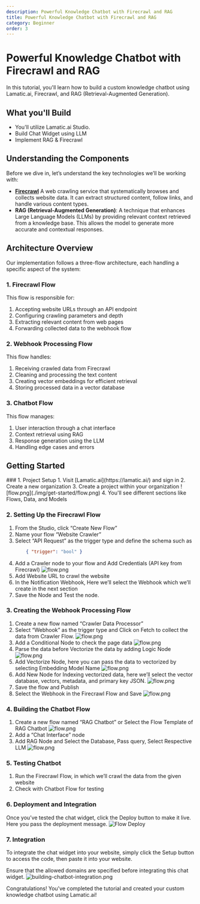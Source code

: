 ```yaml
---
description: Powerful Knowledge Chatbot with Firecrawl and RAG
title: Powerful Knowledge Chatbot with Firecrawl and RAG
category: Beginner
order: 3
---
```


# Powerful Knowledge Chatbot with Firecrawl and RAG

In this tutorial, you'll learn how to build a custom knowledge chatbot using Lamatic.ai, Firecrawl, and RAG (Retrieval-Augmented Generation).

## What you'll Build
- You'll utilize Lamatic.ai Studio.
- Build Chat Widget using LLM
- Implement RAG & Firecrawl

## Understanding the Components
Before we dive in, let’s understand the key technologies we’ll be working with:

- **[Firecrawl](https://www.firecrawl.dev/)** A web crawling service that systematically browses and collects website data. It can extract structured content, follow links, and handle various content types.
- **RAG (Retrieval-Augmented Generation)**: A technique that enhances Large Language Models (LLMs) by providing relevant context retrieved from a knowledge base. This allows the model to generate more accurate and contextual responses.

## Architecture Overview
Our implementation follows a three-flow architecture, each handling a specific aspect of the system:

### 1. Firecrawl Flow
This flow is responsible for:
1. Accepting website URLs through an API endpoint
1. Configuring crawling parameters and depth
1. Extracting relevant content from web pages
1. Forwarding collected data to the webhook flow

### 2. Webhook Processing Flow
This flow handles:
1. Receiving crawled data from Firecrawl
1. Cleaning and processing the text content
1. Creating vector embeddings for efficient retrieval
1. Storing processed data in a vector database

### 3. Chatbot Flow
This flow manages:
1. User interaction through a chat interface
1. Context retrieval using RAG
1. Response generation using the LLM
1. Handling edge cases and errors

## Getting Started

<Steps>
### 1. Project Setup
1. Visit [Lamatic.ai](https://lamatic.ai/) and sign in
2. Create a new organization
3. Create a project within your organization
![flow.png](./img/get-started/flow.png)
4. You'll see different sections like Flows, Data, and Models

### 2. Setting Up the Firecrawl Flow
1. From the Studio, click “Create New Flow”
1. Name your flow “Website Crawler”
1. Select “API Request” as the trigger type and define the schema such as
    ```json
        { "trigger": "bool" }
    ```
1. Add a Crawler node to your flow and Add Credentials (API key from Firecrawl)
    ![flow.png](./img/chatbot-firecrawl/firecrawl.png)
1. Add Website URL to crawl the website
1. In the Notification Webhook, Here we’ll select the Webhook which we’ll create in the next section
1. Save the Node and Test the node.

### 3. Creating the Webhook Processing Flow
1. Create a new flow named “Crawler Data Processor”
1. Select “Webhook” as the trigger type and Click on Fetch to collect the data from Crawler Flow.
    ![flow.png](./img/chatbot-firecrawl/firecrawl-2.png)
1. Add a Conditional Node to check the page data
    ![flow.png](./img/chatbot-firecrawl/firecrawl-3.png)
1. Parse the data before Vectorize the data by adding Logic Node
    ![flow.png](./img/chatbot-firecrawl/firecrawl-4.png)
1. Add Vectorize Node, here you can pass the data to vectorized by selecting Embedding Model Name
    ![flow.png](./img/chatbot-firecrawl/firecrawl-5.png)
1. Add New Node for Indexing vectorized data, here we’ll select the vector database, vectors, metadata, and primary key JSON.
    ![flow.png](./img/chatbot-firecrawl/firecrawl-6.png)
1. Save the flow and Publish
1. Select the Webhook in the Firecrawl Flow and Save
    ![flow.png](./img/chatbot-firecrawl/firecrawl-7.png)

### 4. Building the Chatbot Flow
1. Create a new flow named “RAG Chatbot” or Select the Flow Template of RAG Chatbot
    ![flow.png](./img/chatbot-firecrawl/firecrawl-8.png)
1. Add a “Chat Interface” node
1. Add RAG Node and Select the Database, Pass query, Select Respective LLM
    ![flow.png](./img/chatbot-firecrawl/firecrawl-9.png)

### 5. Testing Chatbot
1. Run the Firecrawl Flow, in which we’ll crawl the data from the given website
1. Check with Chatbot Flow for testing

### 6. Deployment and Integration
Once you’ve tested the chat widget, click the Deploy button to make it live. Here you pass the deployment message.
![Flow Deploy](./img/get-started/deploy.png)

### 7. Integration
To integrate the chat widget into your website, simply click the Setup button to access the code, then paste it into your website.

Ensure that the allowed domains are specified before integrating this chat widget.
![building-chatbot-integration.png](./img/building-chatbot/chatbot-integration.png)

</Steps>

Congratulations! You've completed the tutorial and created your custom knowledge chatbot using Lamatic.ai!